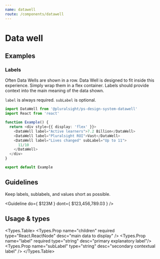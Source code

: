 ```yaml
---
name: datawell
route: /components/datawell
---
```




# Data well

## Examples

### Labels

Often Data Wells are shown in a row. Data Well is designed to fit inside this experience. Simply wrap them in a flex container. Labels should provide context into the main meaning of the data shown.

`label` is always required. `subLabel` is optional.

```typescript
import DataWell from '@pluralsight/ps-design-system-datawell'
import React from 'react'

function Example() {
  return <div style={{ display: 'flex' }}>
    <DataWell label="Active learners">7.2 Billion</DataWell>
    <DataWell label="Pluralsight ROI">Vast</DataWell>
    <DataWell label="Lives changed" subLabel="Up to 11">
      11/10
    </DataWell>
  </div>
}

export default Example
```

## Guidelines

Keep labels, sublabels, and values short as possible.

<Guideline
  do={
    <DataWell label="Royalty Payments" subLabel="Last 30 days">
      $123M
    </DataWell>
  }
  dont={
    <DataWell
      label="Royalties Paid to Authors"
      subLabel="For the period of the last thirty days"
    >
      $123,456,789.03
    </DataWell>
  }
/>


## Usage & types

<Usage install="npm install @pluralsight/ps-design-system-datawell"
  import="import DataWell from '@pluralsight/ps-design-system-datawell'"
  packageName="datawell"
  />

<Types.Table>
  <Types.Prop name="children" required type="React.ReactNode" desc="main data to display" />
  <Types.Prop name="label" required type="string" desc="primary explanatory label"/>
  <Types.Prop name="subLabel" type="string" desc="secondary contextual label" />
</Types.Table>

